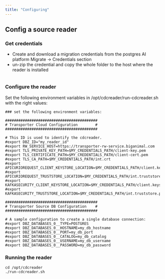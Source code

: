 ```yaml
---
title: "Configuring"
---
```


## Config a source reader

### Get credentials

- Create and download a migration credentials from the postgres AI platform Migrate -> Credentials section
- un-zip the credential and copy the whole folder to the host where the reader is installed
```shell
```

### Configure the reader

Set the following environment variables in /opt/cdcreader/run-cdcreader.sh with the right values:

```shell
### set the following environment variables:

##########################################
# Transporter Cloud Configuration        #
##########################################

# This ID is used to identify the cdcreader.
#export DBZ_ID="my_reader_id"
#export RW_SERVICE_HOST=https://transporter-rw-service.biganimal.com
#export TLS_PRIVATE_KEY_PATH=$MY_CREDENTIALS_PATH/client-key.pem
#export TLS_CERTIFICATE_PATH=$MY_CREDENTIALS_PATH/client-cert.pem
#export TLS_CA_PATH=$MY_CREDENTIALS_PATH/int.crt
#export APICURIOREQUEST_CLIENT_KEYSTORE_LOCATION=$MY_CREDENTIALS_PATH/client.keystore.p12
#export APICURIOREQUEST_TRUSTSTORE_LOCATION=$MY_CREDENTIALS_PATH/int.truststore.p12
#export KAFKASECURITY_CLIENT_KEYSTORE_LOCATION=$MY_CREDENTIALS_PATH/client.keystore.p12
#export KAFKASECURITY_TRUSTSTORE_LOCATION=$MY_CREDENTIALS_PATH/int.truststore.p12

##########################################
# Transporter Source DB Configuration    #
##########################################

# A sample configuration to create a single database connection:
#export DBZ_DATABASES_0__TYPE=POSTGRES
#export DBZ_DATABASES_0__HOSTNAME=my_db_hostname
#export DBZ_DATABASES_0__PORT=my_db_port
#export DBZ_DATABASES_0__CATALOG=my_db_catalog
#export DBZ_DATABASES_0__USERNAME=my_db_username
#export DBZ_DATABASES_0__PASSWORD=my_db_password
```

### Running the reader

```shell
cd /opt/cdcreader
./run-cdcreader.sh
```
